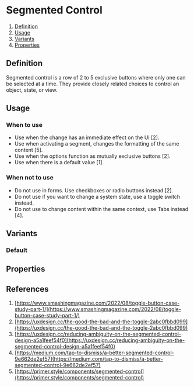 
<Meta of={ToggleButtonGroupStories} />

# Segmented Control
1. [Definition](#definition)
2. [Usage](#usage)
3. [Variants](#variants)
4. [Properties](#properties)

## Definition
Segmented control is a row of 2 to 5 exclusive buttons where only one can be selected at a time. They provide closely related choices to control an object, state, or view.
<Canvas of={ToggleButtonGroupStories.Default} />

## Usage
### When to use
- Use when the change has an immediate effect on the UI [2].
- Use when activating a segment, changes the formatting of the same content [5]. 
- Use when the options function as mutually exclusive buttons [2].
- Use when there is a default value [1].

### When not to use
- Do not use in forms. Use checkboxes or radio buttons instead [2].
- Do not use if you want to change a system state, use a toggle switch instead.
- Do not use to change content within the same context, use Tabs instead [4].

## Variants
### Default
<Canvas of={ToggleButtonGroupStories.Default} />

## Properties
<ArgTypes of={ToggleButtonGroup} />

## References
1. [https://www.smashingmagazine.com/2022/08/toggle-button-case-study-part-1/](https://www.smashingmagazine.com/2022/08/toggle-button-case-study-part-1/)
2. [https://uxdesign.cc/the-good-the-bad-and-the-toggle-2abc0fbbd099](https://uxdesign.cc/the-good-the-bad-and-the-toggle-2abc0fbbd099)
3. [https://uxdesign.cc/reducing-ambiguity-on-the-segmented-control-design-a5a1feef54f0](https://uxdesign.cc/reducing-ambiguity-on-the-segmented-control-design-a5a1feef54f0)
4. [https://medium.com/tap-to-dismiss/a-better-segmented-control-9e662de2ef57](https://medium.com/tap-to-dismiss/a-better-segmented-control-9e662de2ef57)
5. [https://primer.style/components/segmented-control](https://primer.style/components/segmented-control)
